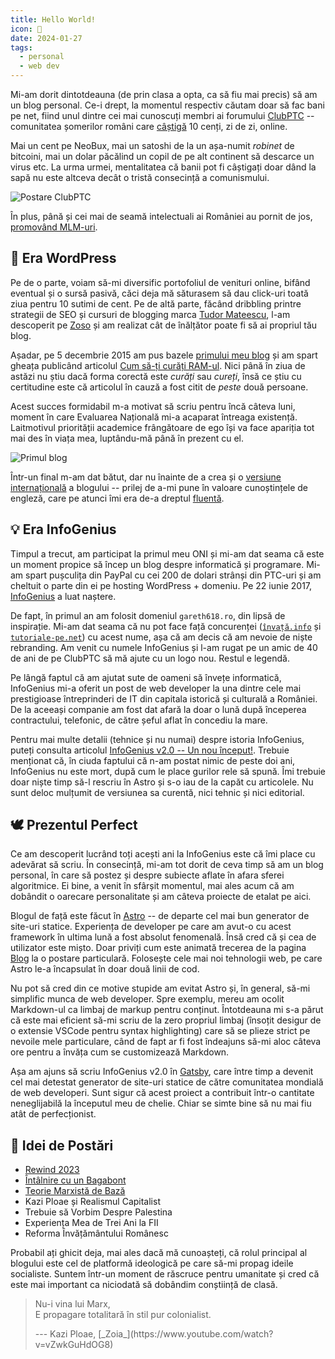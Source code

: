 ```yaml
---
title: Hello World!
icon: 👋
date: 2024-01-27
tags:
  - personal
  - web dev
---
```


Mi-am dorit dintotdeauna (de prin clasa a opta, ca să fiu mai precis) să am un blog personal. Ce-i drept, la momentul respectiv căutam doar să fac bani pe net, fiind unul dintre cei mai cunoscuți membri ai forumului [ClubPTC](https://facembani.ro/) -- comunitatea șomerilor români care [câștigă](https://facembani.ro/subiecte/se-mai-poate-face-bani-cu-ptc.72302/#post-720507) 10 cenți, zi de zi, online.

Mai un cent pe NeoBux, mai un satoshi de la un așa-numit _robinet_ de bitcoini, mai un dolar păcălind un copil de pe alt continent să descarce un virus etc. La urma urmei, mentalitatea că banii pot fi câștigați doar dând la sapă nu este altceva decât o tristă consecință a comunismului.

![Postare ClubPTC](../../assets/posts/clubptc-post.png)

În plus, până și cei mai de seamă intelectuali ai României au pornit de jos, [promovând MLM-uri](https://ziaristii.com/cum-incercat-proaspatul-aur-ist-mihai-neamtu-sa-l-pacaleasca-pe-criticul-literar-alex-stefanescu-sa-cumpere-produse-pentru-slabit-acum-neamtu-se-declara-scarbit-de-materialismul-occidenta/).

## 🦇 Era WordPress

Pe de o parte, voiam să-mi diversific portofoliul de venituri online, bifând eventual și o sursă pasivă, căci deja mă săturasem să dau click-uri toată ziua pentru 10 sutimi de cent. Pe de altă parte, făcând dribbling printre strategii de SEO și cursuri de blogging marca [Tudor Mateescu](https://zoso.ro/blogsens-ro-teapa-ordinara/), l-am descoperit pe [Zoso](https://zoso.ro/) și am realizat cât de înălțător poate fi să ai propriul tău blog.

Așadar, pe 5 decembrie 2015 am pus bazele [primului meu blog](https://gareth618.wordpress.com/) și am spart gheața publicând articolul [Cum să-ți curăți RAM-ul](https://gareth618.wordpress.com/2015/12/05/cum-sa-curati-ram/). Nici până în ziua de astăzi nu știu dacă forma corectă este _curăți_ sau _cureți_, însă ce știu cu certitudine este că articolul în cauză a fost citit de _peste_ două persoane.

Acest succes formidabil m-a motivat să scriu pentru încă câteva luni, moment în care Evaluarea Națională mi-a acaparat întreaga existență. Laitmotivul priorității academice frângătoare de ego își va face apariția tot mai des în viața mea, luptându-mă până în prezent cu el.

![Primul blog](../../assets/posts/first-blog.png)

Într-un final m-am dat bătut, dar nu înainte de a crea și o [versiune internațională](https://gareth618en.wordpress.com/) a blogului -- prilej de a-mi pune în valoare cunoștințele de engleză, care pe atunci îmi era de-a dreptul [fluentă](https://gareth618en.wordpress.com/despre/).

## 💡 Era InfoGenius

Timpul a trecut, am participat la primul meu ONI și mi-am dat seama că este un moment propice să încep un blog despre informatică și programare. Mi-am spart pușculița din PayPal cu cei 200 de dolari strânși din PTC-uri și am cheltuit o parte din ei pe hosting WordPress + domeniu. Pe 22 iunie 2017, [InfoGenius](https://infogenius.ro/) a luat naștere.

De fapt, în primul an am folosit domeniul `gareth618.ro`, din lipsă de inspirație. Mi-am dat seama că nu pot face față concurenței ([`învață.info`](https://invata.info/) și [`tutoriale-pe.net`](https://tutoriale-pe.net/)) cu acest nume, așa că am decis că am nevoie de niște rebranding. Am venit cu numele InfoGenius și l-am rugat pe un amic de 40 de ani de pe ClubPTC să mă ajute cu un logo nou. Restul e legendă.

Pe lângă faptul că am ajutat sute de oameni să învețe informatică, InfoGenius mi-a oferit un post de web developer la una dintre cele mai prestigioase întreprinderi de IT din capitala istorică și culturală a României. De la aceeași companie am fost dat afară la doar o lună după începerea contractului, telefonic, de către șeful aflat în concediu la mare.

Pentru mai multe detalii (tehnice și nu numai) despre istoria InfoGenius, puteți consulta articolul [InfoGenius v2.0 -- Un nou început!](https://infogenius.ro/infogenius-v2/). Trebuie menționat că, în ciuda faptului că n-am postat nimic de peste doi ani, InfoGenius nu este mort, după cum le place gurilor rele să spună. Îmi trebuie doar niște timp să-l rescriu în Astro și s-o iau de la capăt cu articolele. Nu sunt deloc mulțumit de versiunea sa curentă, nici tehnic și nici editorial.

## 🕊️ Prezentul Perfect

Ce am descoperit lucrând toți acești ani la InfoGenius este că îmi place cu adevărat să scriu. În consecință, mi-am tot dorit de ceva timp să am un blog personal, în care să postez și despre subiecte aflate în afara sferei algoritmice. Ei bine, a venit în sfârșit momentul, mai ales acum că am dobândit o oarecare personalitate și am câteva proiecte de etalat pe aici.

Blogul de față este făcut în [Astro](https://astro.build/) -- de departe cel mai bun generator de site-uri statice. Experiența de developer pe care am avut-o cu acest framework în ultima lună a fost absolut fenomenală. Însă cred că și cea de utilizator este mișto. Doar priviți cum este animată trecerea de la pagina [Blog](/blog/) la o postare particulară. Folosește cele mai noi tehnologii web, pe care Astro le-a încapsulat în doar două linii de cod.

Nu pot să cred din ce motive stupide am evitat Astro și, în general, să-mi simplific munca de web developer. Spre exemplu, mereu am ocolit Markdown-ul ca limbaj de markup pentru conținut. Întotdeauna mi s-a părut că este mai eficient să-mi scriu de la zero propriul limbaj (însoțit desigur de o extensie VSCode pentru syntax highlighting) care să se plieze strict pe nevoile mele particulare, când de fapt ar fi fost îndeajuns să-mi aloc câteva ore pentru a învăța cum se customizează Markdown.

Așa am ajuns să scriu InfoGenius v2.0 în [Gatsby](https://www.gatsbyjs.com/), care între timp a devenit cel mai detestat generator de site-uri statice de către comunitatea mondială de web developeri. Sunt sigur că acest proiect a contribuit într-o cantitate neneglijabilă la începutul meu de chelie. Chiar se simte bine să nu mai fiu atât de perfecționist.

## 🤔 Idei de Postări

- [Rewind 2023](/rewind-2023/)
- [Întâlnire cu un Bagabont](/intalnire-cu-un-bagabont/)
- [Teorie Marxistă de Bază](/teorie-marxista-de-baza/)
- Kazi Ploae și Realismul Capitalist
- Trebuie să Vorbim Despre Palestina
- Experiența Mea de Trei Ani la FII
- Reforma Învățământului Românesc

Probabil ați ghicit deja, mai ales dacă mă cunoașteți, că rolul principal al blogului este cel de platformă ideologică pe care să-mi propag ideile socialiste. Suntem într-un moment de răscruce pentru umanitate și cred că este mai important ca niciodată să dobândim conștiință de clasă.

> Nu-i vina lui Marx,\
> E propagare totalitară în stil pur colonialist.
>
> <p class="text-right">--- Kazi Ploae, [_Zoia_](https://www.youtube.com/watch?v=vZwkGuHdOG8)</p>
